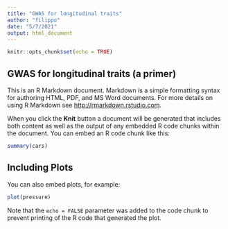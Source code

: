 ```yaml
---
title: "GWAS for longitudinal traits"
author: "filippo"
date: "5/7/2021"
output: html_document
---
```


```r
knitr::opts_chunk$set(echo = TRUE)
```

## GWAS for longitudinal traits (a primer)

This is an R Markdown document. Markdown is a simple formatting syntax for authoring HTML, PDF, and MS Word documents. For more details on using R Markdown see <http://rmarkdown.rstudio.com>.

When you click the **Knit** button a document will be generated that includes both content as well as the output of any embedded R code chunks within the document. You can embed an R code chunk like this:

```r
summary(cars)
```

## Including Plots

You can also embed plots, for example:

```r
plot(pressure)
```

Note that the `echo = FALSE` parameter was added to the code chunk to prevent printing of the R code that generated the plot.
